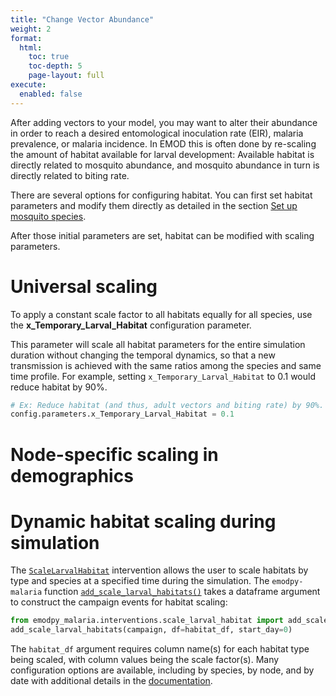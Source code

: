 ```yaml
---
title: "Change Vector Abundance"
weight: 2
format: 
  html:
    toc: true
    toc-depth: 5
    page-layout: full
execute: 
  enabled: false 
---
```


After adding vectors to your model, you may want to alter their abundance in order to reach a desired entomological inoculation rate (EIR), malaria prevalence, or malaria incidence. In EMOD this is often done by re-scaling the amount of habitat available for larval development: Available habitat is directly related to mosquito abundance, and mosquito abundance in turn is directly related to biting rate. 

There are several options for configuring habitat. You can first set habitat parameters and modify them directly as detailed in the section [Set up mosquito species](https://numalariamodeling.github.io/FE-2023-quarto-website/guides/vector_guide_pages/vector_species.html).

After those initial parameters are set, habitat can be modified with scaling parameters.

# Universal scaling

To apply a constant scale factor to all habitats equally for all species, use the **x_Temporary_Larval_Habitat** configuration parameter.

This parameter will scale all habitat parameters for the entire simulation duration without changing the temporal dynamics, so that a new transmission is achieved with the same ratios among the species and same time profile. For example, setting `x_Temporary_Larval_Habitat` to 0.1 would reduce habitat by 90%. 

```python
# Ex: Reduce habitat (and thus, adult vectors and biting rate) by 90%.
config.parameters.x_Temporary_Larval_Habitat = 0.1  
```

# Node-specific scaling in demographics

# Dynamic habitat scaling during simulation

The [`ScaleLarvalHabitat`](https://docs.idmod.org/projects/emod-malaria/en/latest/parameter-campaign-node-scalelarvalhabitat.html) intervention allows the user to scale habitats by type and species at a specified time during the simulation. The `emodpy-malaria` function [`add_scale_larval_habitats()`](https://github.com/numalariamodeling/emodpy-malaria/blob/main/emodpy_malaria/interventions/scale_larval_habitats.py) takes a dataframe argument to construct the campaign events for habitat scaling:

```python
from emodpy_malaria.interventions.scale_larval_habitat import add_scale_larval_habitats
add_scale_larval_habitats(campaign, df=habitat_df, start_day=0)
```

The `habitat_df` argument requires column name(s) for each habitat type being scaled, with column values being the scale factor(s). Many configuration options are available, including by species, by node, and by date with additional details in the [documentation](https://docs.idmod.org/projects/emodpy-malaria/en/latest/emodpy_malaria.interventions.scale_larval_habitats.html).